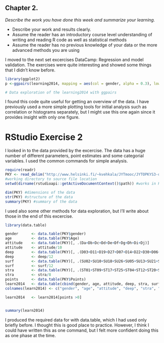 ## Chapter 2.

*Describe the work you have done this week and summarize your learning.*

- Describe your work and results clearly. 
- Assume the reader has an introductory course level understanding of writing and reading R code as well as statistical methods
- Assume the reader has no previous knowledge of your data or the more advanced methods you are using  

I moved to the next set excercises DataCamp: Regression and model validation. The exercises were quite interesting and showed some things that I didn't know before.

```r
library(ggplot2)
p <-ggpairs(learning2014, mapping = aes(col = gender, alpha = 0.3), lower = list(combo = wrap("facethist", bins = 20)))

# Data exploration of the learning2014 with ggpairs
```
I found this code quite useful for getting an overview of the data. I have previously used a more simple plotting tools for initial analysis such as correlation or histograms separately, but I might use this one again since it provides insight with only one figure.


# RStudio Exercise 2

I looked in to the data provided by the excercise. The data has a huge number of different parameters, point estimates and some categorial variables. I used the common commands for simple analysis.

```r
require(readr)
PKY <- read_delim("http://www.helsinki.fi/~kvehkala/JYTmooc/JYTOPKYS3-data.txt", "\t", escape_double = FALSE, trim_ws = TRUE)
#working directory to source file location
setwd(dirname(rstudioapi::getActiveDocumentContext()$path)) #works in Rstudio only

dim(PKY) #dimensions of the data
str(PKY) #structure of the data
summary(PKY) #summary of the data
```
I used also some other methods for data exploration, but I'll write about those in the end of this excercise.

```r
library(data.table)

gender      <- data.table(PKY$gender)
age         <- data.table(PKY$Age)
attitude    <- data.table(PKY)[, .(Da+Db+Dc+Dd+De+Df+Dg+Dh+Di+Dj)]
attitude    <- attitude/10
deep        <- data.table(PKY)[, .(D03+D11+D19+D27+D07+D14+D22+D30+D06+D15+D23+D31)]
deep        <- deep/12
surf        <- data.table(PKY)[, .(SU02+SU10+SU18+SU26+SU05+SU13+SU21+SU29+SU08+SU16+SU24+SU32)]
surf        <- surf/12
stra        <- data.table(PKY)[, .(ST01+ST09+ST17+ST25+ST04+ST12+ST20+ST28)]
stra        <- stra/8
points      <- data.table(PKY$Points)
learn2014   <- data.table(cbind(gender, age, attitude, deep, stra, surf, points))
colnames(learn2014) <- c("gender", "age", "attitude", "deep", "stra", "surf", "points")

learn2014   <- learn2014[points >0]


summary(learn2014)
```
I produced the required data for with data.table, which I had used only briefly before. I thought this is good place to practice. However, I think I could have written this as one command, but I felt more confident doing this as one phase at the time.






